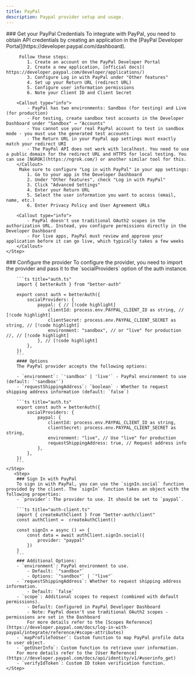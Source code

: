 ```yaml
---
title: PayPal
description: Paypal provider setup and usage.
---
```


<Steps>
    <Step>
        ### Get your PayPal Credentials
        To integrate with PayPal, you need to obtain API credentials by creating an application in the [PayPal Developer Portal](https://developer.paypal.com/dashboard).

         Follow these steps:
            1. Create an account on the PayPal Developer Portal
            2. Create a new application, [official docs]( https://developer.paypal.com/developer/applications/)
            3. Configure Log in with PayPal under "Other features"
            4. Set up your Return URL (redirect URL)
            5. Configure user information permissions
            6. Note your Client ID and Client Secret

        <Callout type="info">
            - PayPal has two environments: Sandbox (for testing) and Live (for production)
            - For testing, create sandbox test accounts in the Developer Dashboard under "Sandbox" → "Accounts"
            - You cannot use your real PayPal account to test in sandbox mode - you must use the generated test accounts
            - The Return URL in your PayPal app settings must exactly match your redirect URI
            - The PayPal API does not work with localhost. You need to use a public domain for the redirect URL and HTTPS for local testing. You can use [NGROK](https://ngrok.com/) or another similar tool for this.
        </Callout>
         Make sure to configure "Log in with PayPal" in your app settings:
            1. Go to your app in the Developer Dashboard
            2. Under "Other features", check "Log in with PayPal"
            3. Click "Advanced Settings"
            4. Enter your Return URL
            5. Select the user information you want to access (email, name, etc.)
            6. Enter Privacy Policy and User Agreement URLs

        <Callout type="info">
            - PayPal doesn't use traditional OAuth2 scopes in the authorization URL. Instead, you configure permissions directly in the Developer Dashboard
            - For live apps, PayPal must review and approve your application before it can go live, which typically takes a few weeks
        </Callout>
    </Step>

  <Step>
        ### Configure the provider
        To configure the provider, you need to import the provider and pass it to the `socialProviders` option of the auth instance.

        ```ts title="auth.ts"
        import { betterAuth } from "better-auth"

        export const auth = betterAuth({
            socialProviders: {
                paypal: { // [!code highlight]
                    clientId: process.env.PAYPAL_CLIENT_ID as string, // [!code highlight]
                    clientSecret: process.env.PAYPAL_CLIENT_SECRET as string, // [!code highlight]
                    environment: "sandbox", // or "live" for production //, // [!code highlight]
                }, // [!code highlight]
            },
        })
        ```
        #### Options
        The PayPal provider accepts the following options:
    
        - `environment`: `'sandbox' | 'live'` - PayPal environment to use (default: `'sandbox'`)
        - `requestShippingAddress`: `boolean` - Whether to request shipping address information (default: `false`)
    
        ```ts title="auth.ts"
        export const auth = betterAuth({
            socialProviders: {
                paypal: {
                    clientId: process.env.PAYPAL_CLIENT_ID as string,
                    clientSecret: process.env.PAYPAL_CLIENT_SECRET as string,
                    environment: "live", // Use "live" for production
                    requestShippingAddress: true, // Request address info
                },
            },
        })
        ```
    </Step>
       <Step>
        ### Sign In with PayPal
        To sign in with PayPal, you can use the `signIn.social` function provided by the client. The `signIn` function takes an object with the following properties:
        - `provider`: The provider to use. It should be set to `paypal`.

        ```ts title="auth-client.ts"
        import { createAuthClient } from "better-auth/client"
        const authClient =  createAuthClient()

        const signIn = async () => {
            const data = await authClient.signIn.social({
                provider: "paypal"
            })
        }
        ```
        ### Additional Options:
        - `environment`: PayPal environment to use.
            - Default: `"sandbox"`
            - Options: `"sandbox"` | `"live"`
        - `requestShippingAddress`: Whether to request shipping address information.
            - Default: `false`
        - `scope`: Additional scopes to request (combined with default permissions).
            - Default: Configured in PayPal Developer Dashboard
            - Note: PayPal doesn't use traditional OAuth2 scopes - permissions are set in the Dashboard
            For more details refer to the [Scopes Reference](https://developer.paypal.com/docs/log-in-with-paypal/integrate/reference/#scope-attributes)
        - `mapProfileToUser`: Custom function to map PayPal profile data to user object.
        - `getUserInfo`: Custom function to retrieve user information.
        For more details refer to the [User Reference](https://developer.paypal.com/docs/api/identity/v1/#userinfo_get)
        - `verifyIdToken`: Custom ID token verification function.   
    </Step>

</Steps>
